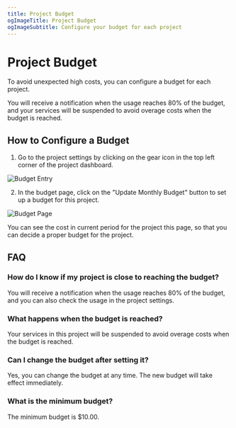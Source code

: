 ```yaml
---
title: Project Budget
ogImageTitle: Project Budget
ogImageSubtitle: Configure your budget for each project
---
```


<WorkingInProgress />

# Project Budget

To avoid unexpected high costs, you can configure a budget for each project.

You will receive a notification when the usage reaches 80% of the budget, and your services will be suspended to avoid overage costs when the budget is reached.

## How to Configure a Budget

1. Go to the project settings by clicking on the gear icon in the top left corner of the project dashboard.

![Budget Entry](/manage/budget/budget-entry.png)

2. In the budget page, click on the "Update Monthly Budget" button to set up a budget for this project.

![Budget Page](/manage/budget/budget-page.png)

You can see the cost in current period for the project this page, so that you can decide a proper budget for the project.

## FAQ

### How do I know if my project is close to reaching the budget?

You will receive a notification when the usage reaches 80% of the budget, and you can also check the usage in the project settings.

### What happens when the budget is reached?

Your services in this project will be suspended to avoid overage costs when the budget is reached.

### Can I change the budget after setting it?

Yes, you can change the budget at any time. The new budget will take effect immediately.

### What is the minimum budget?

The minimum budget is $10.00.